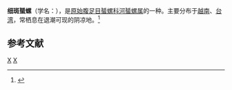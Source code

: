 {{Speciesbox
| taxon = Neritina variegata
| binomial_authority = (Lesson, 1830)
}}
'''细斑蜑螺'''（学名：''{{lang|la|Neritina variegata}}''），是[[原始腹足目|原始腹足目]][[蜑螺科|蜑螺科]][[河蜑螺属|河蜑螺属]]的一种。主要分布于[[越南|越南]]、[[台湾|台湾]]，常栖息在退潮可现的阴凉地。<ref>{{cite web|url=http://shell.sinica.edu.tw/chinese/shellbase_detail.php?science_no=213|title=国际贝库：细斑蜑螺|publisher=台湾贝类资料库|accessdate=2009-08-11}}</ref>

== 参考文献 ==
{{reflist}}
{{taxonbar}}
[[Category:_1830年描述的动物|X]]
[[Category:河蜑螺属|X]]